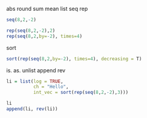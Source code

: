 abs
round
sum
mean
list
seq
rep
```r
seq(8,2,-2)
```
```r
rep(seq(8,2,-2),2)
rep(seq(8,2,by=-2), times=4)

```
sort
```r
sort(rep(seq(8,2,by=-2), times=4), decreasing = T)
```

is.
as.
unlist
append
rev


```r
li = list(log = TRUE,
          ch = "Hello",
          int_vec = sort(rep(seq(8,2,-2),3)))

li
append(li, rev(li))
```

